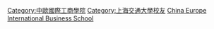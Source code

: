 {{Catnav|頁面分類|人物|校友|大學校友|中國大學校友|中華人民共和國大學校友}}
 
{{catmore|中欧国际工商学院}}

[[Category:中歐國際工商學院|Category:中歐國際工商學院]]
[[Category:上海交通大學校友|Category:上海交通大學校友]]
[[Category:上海高校校友|China Europe International Business School]]